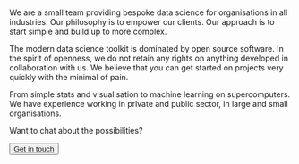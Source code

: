 <br>
We are a small team providing bespoke data science for organisations in all industries. Our philosophy is to empower our clients. Our approach is to start simple and build up to more complex. 

The modern data science toolkit is dominated by open source software. In the spirit of openness, we do not retain any rights on anything developed in collaboration with us. We believe that you can get started on projects very quickly with the minimal of pain.

From simple stats and visualisation to machine learning on supercomputers. We have experience working in private and public sector, in large and small organisations.

Want to chat about the possibilities?

<button>[Get in touch](mailto:roman@legibledata.org,duncan@legibledata.org)</button>